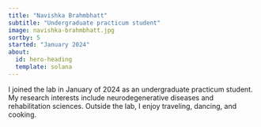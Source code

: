 ```yaml
---
title: "Navishka Brahmbhatt"
subtitle: "Undergraduate practicum student"
image: navishka-brahmbhatt.jpg
sortby: 5
started: "January 2024"
about:
  id: hero-heading
  template: solana
---
```


:::{#hero-heading}

I joined the lab in January of 2024 as an undergraduate practicum student. My research interests include neurodegenerative diseases and rehabilitation sciences. Outside the lab, I enjoy traveling, dancing, and cooking.

:::

